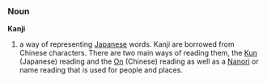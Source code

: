 === Noun ===

'''Kanji'''

# a way of representing [[Japanese]] words.  Kanji are borrowed from Chinese characters.  There are two main ways of reading them, the [[Kun]] (Japanese) reading and the [[On]] (Chinese) reading as well as a [[Nanori]] or name reading that is used for people and places.
